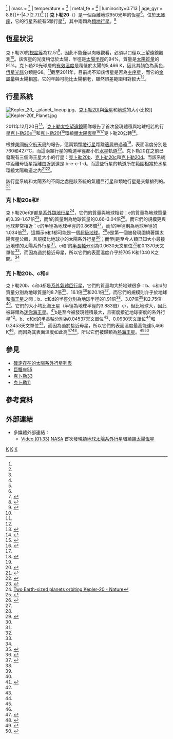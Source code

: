 {{noteTA|zh-hant:克卜勒太空望遠鏡; zh-hans:开普勒太空望远镜
|zh-hant:克卜勒任務;zh-hans:开普勒太空望远镜
|zh-hant:克卜勒;zh-hans:开普勒
}}
{{Starbox begin
| name=Kepler-20}}
{{Starbox image |
| image = [[File:Kepler-20e_Planet.jpg|250px]]
| caption = 畫家筆下的克卜勒20和其行星克卜勒20e
}}
{{Starbox observe
| epoch=J2000
| ra= {{RA|19|10|47.524}}<ref name=aj139_6_2184/>
| dec= {{DEC|+42|20|19.30}}<ref name=aj139_6_2184/>
| constell= [[天琴座|天琴座]]
| appmag_v = 12.51<ref name=aj136_2_735/>
}}
{{Starbox character
| class = G8<ref name=SIMBAD/>
| appmag_1_passband =  <!-- Passband for first apparent magnitude (e.g., H, J, K, etc.) -->
| appmag_1 = <!-- Value of first apparent magnitude  -->
| appmag_2_passband =  <!-- Passband for second apparent magnitude (e.g., H, J, K, etc.) -->
| appmag_2 =<!-- Value of second apparent magnitude  -->
| appmag_3_passband =  <!-- Passband for third apparent magnitude (e.g., H, J, K, etc.) -->
| appmag_3 = <!-- Value of third apparent magnitude  -->
| appmag_4_passband =  <!-- Passband for fourth apparent magnitude (e.g., H, J, K, etc.) -->
| appmag_4 = <!-- Value of fourth apparent magnitude  -->
| appmag_5_passband =  <!-- Passband for fifth apparent magnitude (e.g., H, J, K, etc.) -->
| appmag_5 = <!-- Value of fifth apparent magnitude  -->
| r-i = <!--R-I color-->
| v-r = <!--V-R color-->
| b-v =  <!--B-V color-->
| u-b = <!--U-B color-->
| variable = <!--Variability type-->
}}
{{Starbox astrometry
| radial_v = {{nowrap|−21.87 ± 0.96}}<ref name=aj139_6_2184/>
| prop_mo_ra = –4.2<ref name=aj139_6_2184/>
| prop_mo_dec = –26.3<ref name=aj139_6_2184/>
|  gal_lat=
|  gal_lon=
| parallax=
| p_error=
| dist_ly=ca. 950
| dist_pc = {{nowrap|290 ± 30}}<ref name=exoplanet/>
| absmag_v=
}}
{{Starbox detail
| radius = 0.944{{+-|0.06|0.095}}<ref name=exoplanet/>
| mass = {{nowrap|0.912 ± 0.035}}<ref name=exoplanet/>
| temperature = {{nowrap|5,466 ± 93}}<ref name=exoplanet/>
| metal_fe = {{nowrap|0.02 ± 0.04}}<ref name=exoplanet/>
| luminosity=0.713{{citation needed|date=December 2011}}
| age_gyr = 8.8{{+-|4.7|2.7}}<ref name=exoplanet/>
}}
{{Starbox catalog
| names=KOI-070, KIC-6850504, [[2微米全天巡天|2MASS]] J19104752+4220194.<ref name=SIMBAD/>
}}
{{Starbox end}}
'''克卜勒20'''（{{lang en|'''Kepler-20'''}}）是一個距離地球950光年的恆星<ref name=Nature-20111220 />，位於[[天琴座|天琴座]]，它的行星系統有5顆行星<ref name="NASA-20111220">{{cite web |last=Johnson |first=Michele |title=NASA Discovers First Earth-size Planets Beyond Our Solar System |url=http://www.nasa.gov/mission_pages/kepler/news/kepler-20-system.html |publisher=[[NASA|NASA]] |date=20 December 2011 |accessdate=2011-12-20 |archive-date=2019-05-04 |archive-url=https://web.archive.org/web/20190504012546/https://www.nasa.gov/mission_pages/kepler/news/kepler-20-system.html |dead-url=no }}</ref>，其中兩顆為[[類地行星|類地行星]]。<ref>{{Cite web |url=http://www.theguardian.com/science/2011/dec/20/planets-earth-like-exoplanet-solar-system |title=Two new planets are most Earth-like ever seen – but hot as hell - The Guardian |accessdate=2013-12-06 |archive-date=2013-12-12 |archive-url=https://web.archive.org/web/20131212002054/http://www.theguardian.com/science/2011/dec/20/planets-earth-like-exoplanet-solar-system |dead-url=no }}</ref>

==恆星狀況==
克卜勒20的[[視星等|視星等]]為12.51<ref>{{Cite web |url=http://www.ancientsuns.com/space-facts/space-news/kepler-20ef.php |title=Kepler-20e and Kepler-20f — 2 Earth-sized Planets - Ancient Suns |access-date=2013-12-06 |archive-url=https://web.archive.org/web/20131211132745/http://www.ancientsuns.com/space-facts/space-news/kepler-20ef.php |archive-date=2013-12-11 |dead-url=yes }}</ref>，因此不能僅以肉眼觀看，必須以口徑{{Convert|15|cm|in|sigfig=1|abbr=on}}以上望遠鏡觀測<ref name=sherrod_koed2003/>。該恆星的光度稍低於太陽，半徑是[[太陽半徑|太陽半徑]]的94%，質量是[[太陽質量|太陽質量]]的91%。克卜勒20光球層的[[有效溫度|有效溫度]]是稍低於太陽的5,466 K，因此其顏色為黃色，[[恆星光譜|恆星光譜]]分類是G8。<ref name=csiro/>截至2011年，目前尚不知該恆星是否為[[主序星|主序星]]，而它的[[金屬量|金屬量]]與太陽相當。它的年齡可能比太陽稍老，雖然誤差範圍相對較大<ref name=exoplanet/>。

==行星系統==
[[File:Kepler_20_-_planet_lineup.jpg|thumb]]、[[克卜勒20f|克卜勒20f]]與[[金星|金星]]和[[地球|地球]]的大小比較]]
[[File:Kepler-20f_Planet.jpg|thumb]]

2011年12月20日<ref>{{Cite web |url=http://articles.latimes.com/2011/dec/20/science/la-sci-planets-20111221 |title=Two Earth-sized planets found orbiting star Kepler-20 - Los Angeles Times |accessdate=2013-12-06 |archive-date=2013-12-17 |archive-url=https://web.archive.org/web/20131217204222/http://articles.latimes.com/2011/dec/20/science/la-sci-planets-20111221 |dead-url=no }}</ref>，[[克卜勒太空望遠鏡|克卜勒太空望遠鏡]]團隊報告了首次發現體積與地球相若的行星[[克卜勒20e|克卜勒20e]]<ref name="Kepler20e-20111220">{{cite web |author=[[NASA|NASA Staff]] |title=Kepler: A Search For Habitable Planets - Kepler-20e |url=http://kepler.nasa.gov/Mission/discoveries/kepler20e/ |date=20 December 2011 |publisher=[[NASA|NASA]] |accessdate=2011-12-23 |archive-date=2017-03-31 |archive-url=https://web.archive.org/web/20170331081504/https://kepler.nasa.gov/Mission/discoveries/kepler20e/ |dead-url=no }}</ref>和[[克卜勒20f|克卜勒20f]]<ref name="Kepler20f-20111220">{{cite web |author=[[NASA|NASA Staff]] |title=Kepler: A Search For Habitable Planets - Kepler-20f |url=http://kepler.nasa.gov/Mission/discoveries/kepler20f/ |date=20 December 2011 |publisher=[[NASA|NASA]] |accessdate=2011-12-23 |archive-date=2017-03-31 |archive-url=https://web.archive.org/web/20170331125125/https://kepler.nasa.gov/Mission/discoveries/kepler20f/ |dead-url=no }}</ref>環繞[[類太陽恆星|類太陽恆星]]<ref name="Nature-20111220">{{cite web |last=Hand |first=Eric |title=Kepler discovers first Earth-sized exoplanets |url=http://www.nature.com/news/kepler-discovers-first-earth-sized-exoplanets-1.9688 |date=20 December 2011 |publisher=[[自然_(期刊)|Nature]] |accessdate=2011-12-20 |archive-date=2012-01-04 |archive-url=https://web.archive.org/web/20120104125558/http://www.nature.com/news/kepler-discovers-first-earth-sized-exoplanets-1.9688 |dead-url=no }}</ref><ref name="NASA-20111220" />克卜勒20公轉<ref>{{Cite web |url=http://kepler.nasa.gov/news/nasakeplernews/index.cfm?FuseAction=ShowNews&NewsID=172 |title=Kepler-20 system: 5 planets including two that are Earth-size - NASA |access-date=2013-12-06 |archive-url=https://web.archive.org/web/20131211202207/http://kepler.nasa.gov/news/nasakeplernews/index.cfm?FuseAction=ShowNews&NewsID=172 |archive-date=2013-12-11 |dead-url=yes }}</ref>。

根據[[美國航空航天局|美國航空航天局]]的報告，這兩顆[[類地行星|類地行星]]距離[[適居帶|適居帶]]過遠<ref name="Nature-20111220" />，表面溫度分別是760和427°C，而這兩顆行星的軌道半徑都小於[[水星|水星]]軌道<ref name="Moskowitz">{{cite news |last=Moskowitz |first=Clara |title=First Ever 'Earth-Sized' Alien Planets Discovered |url=http://www.foxnews.com/scitech/2011/12/20/first-ever-earth-sized-alien-planets-discovered/ |date=20 December 2011 |publisher=[[福斯新聞頻道|Fox News Channel]] |accessdate=2011-12-20 |archive-date=2011-12-25 |archive-url=https://web.archive.org/web/20111225130859/http://www.foxnews.com/scitech/2011/12/20/first-ever-earth-sized-alien-planets-discovered/ |dead-url=no }}</ref>。克卜勒20在之前已發現有三個海王星大小的行星：[[克卜勒20b|克卜勒20b]]、[[克卜勒20c|克卜勒20c]]和[[克卜勒20d|克卜勒20d]]。而該系統中距離母恆星距離由近到遠是 b-e-c-f-d。而這些行星的軌道所在範圍相當於水星環繞太陽軌道之內<ref name="NYT-20111220">{{cite news |last=Overbye |first=Dennis |title=Two Earth-Size Planets Are Discovered |url=http://www.nytimes.com/2011/12/21/science/space/nasas-kepler-spacecraft-discovers-2-earth-size-planets.html |date=20 December 2011 |publisher=[[New_York_Times|New York Times]] |accessdate=2011-12-21 |archive-date=2013-01-26 |archive-url=https://www.webcitation.org/6DxnWghEN?url=http://www.nytimes.com/2011/12/21/science/space/nasas-kepler-spacecraft-discovers-2-earth-size-planets.html?_r=0 |dead-url=no }}</ref><ref name="Space-20111220">{{cite web |last=Tate |first=Karl |url=http://www.space.com/13987-earth-size-alien-planets-kepler-22e-infographic.html |title=At Last, Earth-Sized Alien Worlds (Infographic) |publisher=Space.com |date=20 December 2011 |accessdate=2011-12-21 |archive-date=2012-01-06 |archive-url=https://web.archive.org/web/20120106084343/http://www.space.com/13987-earth-size-alien-planets-kepler-22e-infographic.html |dead-url=no }}</ref>。

該行星系統和太陽系的不同之處是該系統的氣體巨行星和類地行星是交錯排列的。<ref>{{Cite web |url=http://arxiv.org/abs/1112.4550 |title=Two Earth-sized planets orbiting Kepler-20 - Cornell University Library |accessdate=2013-12-06 |archive-date=2016-08-21 |archive-url=https://web.archive.org/web/20160821210026/http://arxiv.org/abs/1112.4550 |dead-url=no }}</ref>
 
{{OrbitboxPlanet begin
| name = 克卜勒20
}}
{{OrbitboxPlanet
| exoplanet = [[克卜勒20b|b]]<ref name="kepler20b"/>
| mass = 0.027
| period = 3.6961219
| semimajor = 0.04537
| eccentricity = < 0.32
}}
{{OrbitboxPlanet
| exoplanet = [[克卜勒20e|e]]<ref name="kepler20e"/>
| mass = < 0.005
| period = 6.098493
| semimajor = 0.0507
| eccentricity = < 0.28
}}
{{OrbitboxPlanet
| exoplanet = [[克卜勒20c|c]]<ref name="kepler20c"/>
| mass = 0.051
| period = 10.854092
| semimajor = 0.0930
| eccentricity = < 0.40
}}
{{OrbitboxPlanet
| exoplanet = [[克卜勒20f|f]]<ref name="kepler20f"/>
| mass = < 0.010
| period = 19.57706
| semimajor = 0.1104
| eccentricity = < 0.32
}}
{{OrbitboxPlanet
| exoplanet = [[克卜勒20d|d]]<ref name="kepler20d"/>
| mass = < 0.063
| period = 77.61184
| semimajor = 0.3453
| eccentricity = < 0.60
}}
{{Orbitbox end}}

===克卜勒20e和f===
克卜勒20e和f都是[[太陽系外行星|系外]][[類地行星|類地行星]]<ref>[http://www.nature.com/nature/journal/vnfv/ncurrent/full/nature10780.html Two Earth-sized planets orbiting Kepler-20 - Nature]</ref>，它們的質量與地球相若：e的質量為地球質量的0.39–1.67倍<ref name="kepler20e">{{Cite web |url=http://kepler.nasa.gov/Mission/discoveries/kepler20e/ |title=Kepler-20e - NASA |accessdate=2013-12-06 |archive-date=2017-03-31 |archive-url=https://web.archive.org/web/20170331081504/https://kepler.nasa.gov/Mission/discoveries/kepler20e/ |dead-url=no }}</ref>，而f的質量則為地球質量的0.66–3.04倍<ref name="kepler20f">{{Cite web |url=http://kepler.nasa.gov/Mission/discoveries/kepler20f/ |title=Kepler-20f - NASA |accessdate=2013-12-06 |archive-date=2017-03-31 |archive-url=https://web.archive.org/web/20170331125125/https://kepler.nasa.gov/Mission/discoveries/kepler20f/ |dead-url=no }}</ref>。而它們的規模更與地球非常相近：e的半徑為地球半徑的0.868倍<ref name="kepler20e"/>，而f的半徑則為地球半徑的1.034倍<ref name="kepler20f"/>，這顯示e和f都可能是一個[[超級地球|超級地球]]。<ref>{{Cite web |url=http://www.nasa.gov/mission_pages/kepler/news/kepler-20-system.html |title=NASA Discovers First Earth-size Planets Beyond Our Solar System - NASA |accessdate=2011-12-20 |archive-date=2019-05-04 |archive-url=https://web.archive.org/web/20190504012546/https://www.nasa.gov/mission_pages/kepler/news/kepler-20-system.html |dead-url=no }}</ref>e是第一個被發現圍繞著類太陽恆星公轉，且規模比地球小的太陽系外行星<ref name="kepler20e"/>；而f則是至今人類已知大小最接近地球的太陽系外行星<ref name="kepler20f"/>。e和f的[[半長軸|半長軸]]分別為0.0630天文單位<ref name="kepler20e"/>和0.1370天文單位<ref name="kepler20f"/>，而因為過於接近母星，所以它們的表面溫度介乎於705 K和1040 K之間。<ref name="kepler20e"/>

===克卜勒20b、c和d===
克卜勒20b、c和d都是[[太陽系外行星|系外]][[氣體巨行星|氣體巨行星]]，它們的質量均大於地球很多：b、c和d的質量分別為地球質量的8.7倍<ref name="kepler20b">{{Cite web |url=http://kepler.nasa.gov/Mission/discoveries/kepler20b/ |title=Kepler-20b - NASA |access-date=2013-12-06 |archive-url=https://www.webcitation.org/6I11derQB?url=http://kepler.nasa.gov/Mission/discoveries/kepler20b/ |archive-date=2013-07-10 |dead-url=yes }}</ref>、16.1倍<ref name="kepler20c">{{Cite web |url=http://kepler.nasa.gov/Mission/discoveries/kepler20c/ |title=Kepler-20c - NASA |access-date=2013-12-06 |archive-url=https://web.archive.org/web/20120503214356/http://kepler.nasa.gov/Mission/discoveries/kepler20c/ |archive-date=2012-05-03 |dead-url=yes }}</ref>和20.1倍<ref name="kepler20d">{{Cite web |url=http://kepler.nasa.gov/Mission/discoveries/kepler20d/ |title=Kepler-20d - NASA |access-date=2013-12-06 |archive-url=https://www.webcitation.org/6I11wzUhZ?url=http://kepler.nasa.gov/Mission/discoveries/kepler20d/ |archive-date=2013-07-10 |dead-url=yes }}</ref>。而它們的規模則介乎於地球和[[海王星|海王星]]之間：b、c和d的半徑分別為地球半徑的1.91倍<ref name="kepler20b"/>、3.07倍<ref name="kepler20c"/>和2.75倍<ref name="kepler20d"/>。它們的大小均比海王星（半徑為地球半徑的3.883倍）小，但比地球大，因此被歸類為[[迷你海王星|迷你海王星]]。<ref>{{Cite web |url=http://iopscience.iop.org/0004-637X/749/1/15 |title=KEPLER-20: A SUN-LIKE STAR WITH THREE SUB-NEPTUNE EXOPLANETS AND TWO EARTH-SIZE CANDIDATES - IOP science |accessdate=2013-12-06 |archive-date=2014-07-14 |archive-url=https://web.archive.org/web/20140714024423/http://iopscience.iop.org/0004-637X/749/1/15/ |dead-url=no }}</ref>b是至今被發現體積最大，且密度接近地球密度的系外行星<ref name="kepler20b"/>。b、c和d的[[半長軸|半長軸]]分別為0.04537天文單位<ref name="kepler20b"/>、0.0930天文單位<ref name="kepler20c"/>和0.3453天文單位<ref name="kepler20d"/>，而因為過於接近母星，所以它們的表面溫度最高能達5,466 K<ref name="kepler20b"/>。而因為其表面溫度如此高<ref>{{Cite web |url=http://www.cosis.net/abstracts/EGS02/04469/EGS02-A-04469.pdf |title=Hot Neptunes: A Key To Giant Planet Formation |accessdate=2013-12-06 |archive-date=2019-06-17 |archive-url=https://web.archive.org/web/20190617152111/https://www.cosis.net/abstracts/EGS02/04469/EGS02-A-04469.pdf |dead-url=no }}</ref><ref>{{Cite web |url=http://www.cosis.net/abstracts/EGU2008/07657/EGU2008-A-07657.pdf |title=Oligarchic formation of hot Neptunes |accessdate=2013-12-06 |archive-date=2017-10-06 |archive-url=https://web.archive.org/web/20171006211803/http://www.cosis.net/abstracts/EGU2008/07657/EGU2008-A-07657.pdf |dead-url=no }}</ref>，所以它們被歸類為[[熱海王星|熱海王星]]。<ref>{{citation |url=http://www.centauri-dreams.org/?p=1263 |title=Transiting 'Hot Neptune' Found |date=2007-05-16 |publisher=[[Tau_Zero_Foundation|Centauri Dreams]] |accessdate=2013-12-06 |archive-date=2013-12-10 |archive-url=https://web.archive.org/web/20131210214725/http://www.centauri-dreams.org/?p=1263 |dead-url=no }}</ref><ref>{{Cite web |url=http://arxiv.org/abs/1112.4514 |title=Kepler-20: A Sun-like Star with Three Sub-Neptune Exoplanets and Two Earth-size Candidates - Cornell University Library |accessdate=2013-12-06 |archive-date=2017-05-10 |archive-url=https://web.archive.org/web/20170510131225/https://arxiv.org/abs/1112.4514 |dead-url=no }}</ref>

==參見==
*[[確定存在的太陽系外行星列表|確定存在的太陽系外行星列表]]
* [[巨蟹座55|巨蟹座55]]
* [[克卜勒33|克卜勒33]]
* [[克卜勒11|克卜勒11]]

==參考資料==
{{Reflist|2|refs=

<ref name=aj139_6_2184>{{citation | display-authors=1 | last1=Zacharias | first1=N. | last2=Finch | first2=C. | last3=Girard | first3=T. | last4=Hambly | first4=N. | last5=Wycoff | first5=G. | last6=Zacharias | first6=M. I. | last7=Castillo | first7=D. | last8=Corbin | first8=T. | last9=DiVittorio | first9=M. | title=The Third US Naval Observatory CCD Astrograph Catalog (UCAC3) | journal=The Astronomical Journal | volume=139 | issue=6 | pages=2184–2199 | doi=10.1088/0004-6256/139/6/2184 | bibcode=2010AJ....139.2184Z |arxiv = 1003.2136 |date=June 2010}} See the online data VizieR results for 3UC 265-159969.</ref>

<ref name=aj136_2_735>{{citation | display-authors=1 | last1=Lasker | first1=Barry M. | last2=Lattanzi | first2=Mario G. | last3=McLean | first3=Brian J. | last4=Bucciarelli | first4=Beatrice | last5=Drimmel | first5=Ronald | last6=Garcia | first6=Jorge | last7=Greene | first7=Gretchen | last8=Guglielmetti | first8=Fabrizia | last9=Hanley | first9=Christopher | title=The Second-Generation Guide Star Catalog: Description and Properties | journal=The Astronomical Journal | volume=136 | issue=2 | pages=735–766 | doi=10.1088/0004-6256/136/2/735 | bibcode=2008AJ....136..735L |arxiv = 0807.2522 |date=August 2008}}</ref>

<ref name=SIMBAD>{{citation | title=Kepler-20 -- Star | work=SIMBAD | publisher=Centre de Données astronomiques de Strasbourg | url=http://simbad.u-strasbg.fr/simbad/sim-id?Ident=Kepler-20 | accessdate=2011-12-21 | archive-date=2020-08-01 | archive-url=https://web.archive.org/web/20200801074708/http://simbad.u-strasbg.fr/simbad/sim-id?Ident=Kepler-20 | dead-url=no }}</ref>

<ref name=exoplanet>{{citation | first1=Jean | last1=Schneider | title=Star : Kepler-20 | work=The Extrasolar Planets Encyclopaedia | publisher=CNRS/LUTH - Paris Observatory | url=http://exoplanet.eu/star.php?st=Kepler-20 | accessdate=2011-12-21 | archive-date=2012-01-19 | archive-url=https://web.archive.org/web/20120119135819/http://exoplanet.eu/star.php?st=Kepler-20 | dead-url=no }}</ref>

<ref name=sherrod_koed2003>{{citation | first1=P. Clay | last1=Sherrod | first2=Thomas L. | last2=Koed | title=A Complete Manual of Amateur Astronomy: Tools and Techniques for Astronomical Observations | series=Astronomy Series | publisher=Courier Dover Publications | year=2003 | isbn=0-486-42820-6 | page=9 | url=http://books.google.com/books?id=4zjv84hHNPcC&pg=PA9 | accessdate=2011-12-22 | archive-date=2014-01-04 | archive-url=https://web.archive.org/web/20140104151449/http://books.google.com/books?id=4zjv84hHNPcC&pg=PA9 | dead-url=no }}</ref>

<ref name=csiro>{{citation | title=The Colour of Stars | date=December 21, 2004 | work=Australia Telescope, Outreach and Education | publisher=Commonwealth Scientific and Industrial Research Organisation | url=http://outreach.atnf.csiro.au/education/senior/astrophysics/photometry_colour.html | accessdate=2012-01-16 | archive-url=https://www.webcitation.org/6630AbtJZ?url=http://outreach.atnf.csiro.au/education/senior/astrophysics/photometry_colour.html | archive-date=2012-03-10 | dead-url=yes }}</ref>

}}

==外部連結== 
{{Commons category|Kepler-20|克卜勒20}}

* 多媒體外部連結：
** [http://www.youtube.com/watch?v=kc4PuQ6tzKo Video (01:33)]{{Wayback|url=http://www.youtube.com/watch?v=kc4PuQ6tzKo |date=20111221114707 }} [[NASA|NASA]] 首次發現[[類地行星|類地球]][[太陽系外行星|太陽系外行星]]環繞[[類太陽恆星|類太陽恆星]]


[[Category:天琴座|K]]
[[Category:行星系|K]]
[[Category:未分類恆星|K]]
